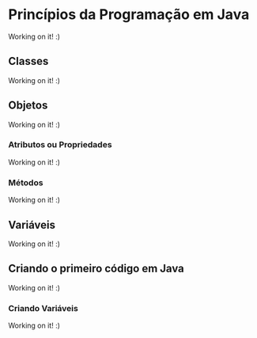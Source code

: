 # Princípios da Programação em Java

Working on it! :)

## Classes

Working on it! :)

## Objetos

Working on it! :)

### Atributos ou Propriedades

Working on it! :)

### Métodos

Working on it! :)

## Variáveis

Working on it! :)

## Criando o primeiro código em Java

Working on it! :)

### Criando Variáveis

Working on it! :)